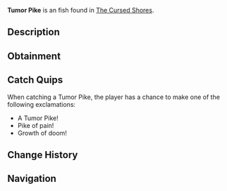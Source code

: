 {{FishInfobox
|image          = Tumor Pike.png
|rarity         = Unusual
|sea            = Second Sea
|location       = [[The Cursed Shores]]
|sublocation    = 
|sources        = Fishing Rod
|radar_location = 
|prog_speed     = -70
|xp             = 310
|weather        = Foggy
|time           = Night
|season         = Autumn
|bait           = Insect
|base_weight    = 6.6
|base_value     = 420
|weight_range   = 3.8
|base_chance    = 80
|base_resil     = 11
}}
'''Tumor Pike''' is an {{Rarity|Unusual}} fish found in [[The Cursed Shores]].

== Description ==
{{Description|A monstrous pike that dominates through sheer malice.|Bestiary Entry}}

== Obtainment ==
{{Description|It lurks where the depths fester.|Bestiary Hint}}
{{Fish Availability|
The Cursed Shores
|top_rods      = 
Free Spirit Rod\158418.7\93776.99;
Leviathan's Fang Rod\137494.23\139934.3;
Azure Of Lagoon\131320.69\117614.75;
Trident Rod\128487.38\125250.63;
Egg Rod\99493.08\100296.3;
Training Rod\69148.65\195494.26;
Flimsy Rod\60247.03\57865.98;
Great Dreamer Rod\92415.97\92333.55;
Verdant Shear Rod\93508.54\94457.49;
Blazebringer Rod\89549.08\88532.68;
No-Life Rod\89270.14\83969.22;
Seraphic Rod\81920.8\79857.11;
Challenger's Rod\75398.13\70639.75;
Ethereal Prism Rod\67245.53\64179.93;
Rod Of The Forgotten Fang\63164.25\63973.69;
Depthseeker Rod\60356.62\55586.25;
Rod Of The Exalted One\58182.59\56621.55;
Steady Rod\57303.55\53303.47;
Avalanche Rod\56170.17\52259.98;
Rod Of The Depths\55529.75\56281.24;
Volcanic Rod\55184.32\51585.59;
Zeus Rod\54250.74\50797.95
|recommended   = Free Spirit Rod
}}

== Catch Quips ==
When catching a Tumor Pike, the player has a chance to make one of the following exclamations:
* A Tumor Pike!
* Pike of pain!
* Growth of doom!

== Change History ==
{{Change History|{{subst:Current Version}}}}

== Navigation ==
{{Fish Navbox|The Cursed Shores}}